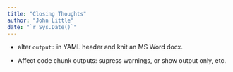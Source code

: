 ```yaml
---
title: "Closing Thoughts"
author: "John Little"
date: "`r Sys.Date()`"
---
```


- alter `output:` in YAML header and knit an MS Word docx.

- Affect code chunk outputs:  supress warnings, or show output only, etc.